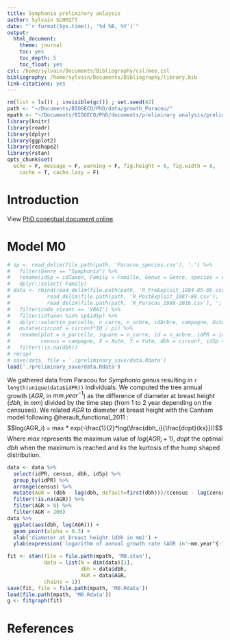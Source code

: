```yaml
---
title: Symphonia preliminary anlaysis
author: Sylvain SCHMITT
date: "`r format(Sys.time(), '%d %B, %Y')`"
output:
  html_document:
    theme: journal
    toc: yes
    toc_depth: 5
    toc_float: yes
csl: /home/sylvain/Documents/Bibliography/csl/mee.csl
bibliography: /home/sylvain/Documents/Bibliography/library.bib
link-citations: yes
---
```


```r
rm(list = ls()) ; invisible(gc()) ; set.seed(42)
path <- "~/Documents/BIOGECO/PhD/data/growth_Paracou/"
mpath <- "~/Documents/BIOGECO/PhD/documents/preliminary analysis/preliminary_models/"
library(knitr)
library(readr)
library(dplyr)
library(ggplot2)
library(reshape2)
library(rstan)
opts_chunk$set(
  echo = F, message = F, warning = F, fig.height = 6, fig.width = 8,
    cache = T, cache.lazy = F)
```

# Introduction

View [PhD coneptual document online](https://docs.google.com/document/d/1ws7OHgMXHwdHyw5Se_nb_xQk1eDelew8lF4viN7wCpQ/edit?usp=sharing).

# Model M0

```r
# sp <- read_delim(file.path(path, 'Paracou_species.csv'), ',') %>%
#   filter(Genre == "Symphonia") %>%
#   rename(idSp = idTaxon, Family = Famille, Genus = Genre, species = espece) %>%
#   dplyr::select(-Family)
# data <- rbind(read_delim(file.path(path, 'R_PreExploit_1984-85-86.csv'), ';'),
#            read_delim(file.path(path, 'R_PostExploit_1987-88.csv'), ';'),
#            read_delim(file.path(path, 'R_Paracou_1988-2016.csv'), ';')) %>%
#   filter(code_vivant == 'VRAI') %>%
#   filter(idTaxon %in% sp$idSp) %>%
#   dplyr::select(n_parcelle, n_carre, n_arbre, idArbre, campagne, Xutm, Yutm, circonf, idTaxon) %>%
#   mutate(circonf = circonf*10 / pi) %>%
#   rename(plot = n_parcelle, square = n_carre, id = n_arbre, idPR = idArbre,
#          census = campagne, X = Xutm, Y = Yutm, dbh = circonf, idSp = idTaxon) %>% 
#   filter(!is.na(dbh))
# rm(sp)
# save(data, file = './preliminary_save/data.Rdata')
load('./preliminary_save/data.Rdata')
```

We gathered data from Paracou for *Symphonia* genus resulting in `r length(unique(data$idPR))` individuals. We computed the tree annual growth ($AGR$, in $mm.year^{-1}$) as the difference of diameter at breast height ($dbh$, in $mm$) divided by the time step (from 1 to 2 year depending on the censuses). We related $AGR$ to diameter at breast height with the Canham model following @herault_functional_2011 :
$$log(AGR_i) = max * exp(-\frac{1}{2}*log(\frac{dbh_i}{\frac{dopt}{ks}}))$$
Where $max$ represents the maximum value of $log(AGR_i +1)$, $dopt$ the optimal $dbh$ when the maximum is reached and $ks$ the kurtosis of the hump shaped distribution.

```r
data <- data %>% 
  select(idPR, census, dbh, idSp) %>% 
  group_by(idPR) %>% 
  arrange(census) %>% 
  mutate(AGR = (dbh - lag(dbh, default=first(dbh)))/(census - lag(census, default=first(census)))) %>% 
  filter(!is.na(AGR)) %>% 
  filter(AGR > 0) %>% 
  filter(AGR < 200)
data %>%
  ggplot(aes(dbh, log(AGR))) +
  geom_point(alpha = 0.3) +
  xlab('diameter at breast height (dbh in mm)') +
  ylab(expression('logarithm of annual growth rate (AGR in'~mm.year^{-1}~")"))
```

```r
fit <- stan(file = file.path(mpath, 'M0.stan'),
            data = list(N = dim(data)[1],
                        dbh = data$dbh,
                        AGR = data$AGR,
            chains = 1))
save(fit, file = file.path(mpath, 'M0.Rdata'))
load(file.path(mpath, 'M0.Rdata'))
g <- fitgraph(fit)
```


# References
